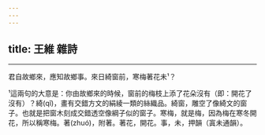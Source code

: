 ```yaml
---
---
---
```

title: 王維 雜詩
---





--------------------

君自故鄉來，應知故鄉事。來日綺窗前，寒梅著花未¹？

¹這兩句的大意是：你由故鄉來的時候，窗前的梅枝上添了花朵沒有（即：開花了沒有）？綺(qǐ)，畫有交錯方文的絹綾一類的絲織品。綺窗，雕空了像綺文的窗子。也就是把窗木刻成交錯透空像綱子似的窗子。寒梅，就是梅，因為梅在寒冬開花，所以稱寒梅。著(zhuó)，附著。著花，開花。事，未，押韻（寘未通韻）。